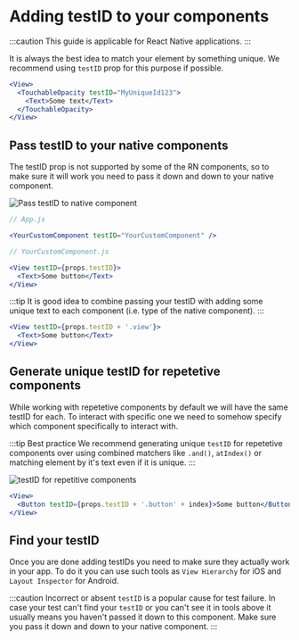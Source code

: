 
# Adding testID to your components

:::caution
This guide is applicable for React Native applications.
:::

It is always the best idea to match your element by something unique. We recommend using `testID` prop for this purpose if possible.

```jsx
<View>
  <TouchableOpacity testID="MyUniqueId123">
    <Text>Some text</Text>
  </TouchableOpacity>
</View>
```

## Pass testID to your native components

The testID prop is not supported by some of the RN components, so to make sure it will work you need to pass it down and down to your native component.

![Pass testID to native component](../img/passTestID.png)

```jsx
// App.js

<YourCustomComponent testID="YourCustomComponent" />
```

```jsx
// YourCustomComponent.js

<View testID={props.testID}>
  <Text>Some button</Text>
</View>
```

:::tip
It is good idea to combine passing your testID with adding some unique text to each component (i.e. type of the native component).
:::

```jsx
<View testID={props.testID + '.view'}>
  <Text>Some button</Text>
</View>
```

## Generate unique testID for repetetive components

While working with repetetive components by default we will have the same testID for each. To interact with specific one we need to somehow specify which component specifically to interact with.

:::tip Best practice
We recommend generating unique `testID` for repetetive components over using combined matchers like `.and()`, `atIndex()` or matching element by it's text even if it is unique.
:::

![testID for repetitive components](../img/repetitiveComponentTestID.png)

```jsx
<View>
  <Button testID={props.testID + '.button' + index}>Some button</Button>
</View>
```

## Find your testID

Once you are done adding testIDs you need to make sure they actually work in your app. To do it you can use such tools as `View Hierarchy` for iOS and `Layout Inspector` for Android.

<Tabs groupId="appType">
  <TabItem value="start-expo" label="iOS" default>
    <IOS />
  </TabItem>
  <TabItem value="start-other" label="Android">
    <Android />
  </TabItem>
</Tabs>

:::caution
Incorrect or absent `testID` is a popular cause for test failure. In case your test can't find your `testID` or you can't see it in tools above it usually means you haven't passed it down to this component. Make sure you pass it down and down to your native component.
:::
